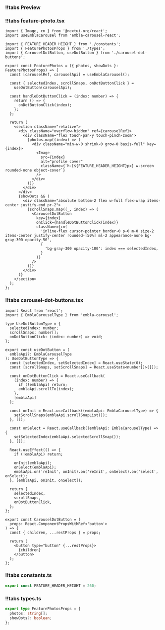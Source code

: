 
<CodeWithTabs sectionName="feature-photo">

### !!tabs Preview

<FeaturePhotosPreview/>

### !!tabs feature-photo.tsx

```tsx
import { Image, cn } from '@nextui-org/react';
import useEmblaCarousel from 'embla-carousel-react';

import { FEATURE_HEADER_HEIGHT } from './constants';
import { FeaturePhotosProps } from './types';
import { CarouselDotButton, useDotButton } from './carousel-dot-buttons';

export const FeaturePhotos = ({ photos, showDots }: FeaturePhotosProps) => {
  const [carouselRef, carouselApi] = useEmblaCarousel();

  const { selectedIndex, scrollSnaps, onDotButtonClick } =
    useDotButton(carouselApi);

  const handleDotButtonClick = (index: number) => {
    return () => {
      onDotButtonClick(index);
    };
  };

  return (
    <section className="relative">
      <div className="overflow-hidden" ref={carouselRef}>
        <div className="flex touch-pan-y touch-pinch-zoom">
          {photos.map((index) => (
            <div className="min-w-0 shrink-0 grow-0 basis-full" key={index}>
              <Image
                src={index}
                alt="profile cover"
                className={`h-[${FEATURE_HEADER_HEIGHT}px] w-screen rounded-none object-cover`}
              />
            </div>
          ))}
        </div>
      </div>
      {showDots && (
        <div className="absolute bottom-2 flex w-full flex-wrap items-center justify-end pr-2">
          {scrollSnaps.map((_, index) => (
            <CarouselDotButton
              key={index}
              onClick={handleDotButtonClick(index)}
              className={cn(
                'inline-flex cursor-pointer border-0 p-0 m-0 size-2 items-center justify-center rounded-[50%] ml-2 appearance-none bg-gray-300 opacity-50',
                {
                  'bg-gray-300 opacity-100': index === selectedIndex,
                }
              )}
            />
          ))}
        </div>
      )}
    </section>
  );
};

```

### !!tabs carousel-dot-buttons.tsx
```tsx
import React from 'react';
import { EmblaCarouselType } from 'embla-carousel';

type UseDotButtonType = {
  selectedIndex: number;
  scrollSnaps: number[];
  onDotButtonClick: (index: number) => void;
};

export const useDotButton = (
  emblaApi?: EmblaCarouselType
): UseDotButtonType => {
  const [selectedIndex, setSelectedIndex] = React.useState(0);
  const [scrollSnaps, setScrollSnaps] = React.useState<number[]>([]);

  const onDotButtonClick = React.useCallback(
    (index: number) => {
      if (!emblaApi) return;
      emblaApi.scrollTo(index);
    },
    [emblaApi]
  );

  const onInit = React.useCallback((emblaApi: EmblaCarouselType) => {
    setScrollSnaps(emblaApi.scrollSnapList());
  }, []);

  const onSelect = React.useCallback((emblaApi: EmblaCarouselType) => {
    setSelectedIndex(emblaApi.selectedScrollSnap());
  }, []);

  React.useEffect(() => {
    if (!emblaApi) return;

    onInit(emblaApi);
    onSelect(emblaApi);
    emblaApi.on('reInit', onInit).on('reInit', onSelect).on('select', onSelect);
  }, [emblaApi, onInit, onSelect]);

  return {
    selectedIndex,
    scrollSnaps,
    onDotButtonClick,
  };
};

export const CarouselDotButton = (
  props: React.ComponentPropsWithRef<'button'>
) => {
  const { children, ...restProps } = props;

  return (
    <button type="button" {...restProps}>
      {children}
    </button>
  );
};

```

### !!tabs constants.ts
```ts
export const FEATURE_HEADER_HEIGHT = 260;
```

### !!tabs types.ts
```ts
export type FeaturePhotosProps = {
  photos: string[];
  showDots?: boolean;
};
```
</CodeWithTabs>


